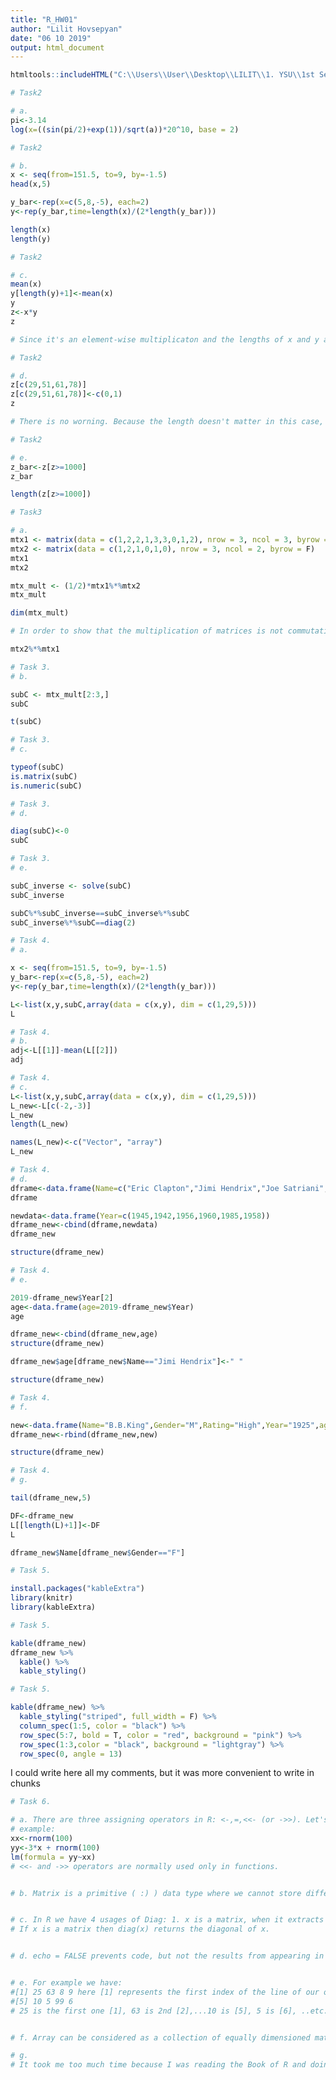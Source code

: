 ---
title: "R_HW01"
author: "Lilit Hovsepyan"
date: "06 10 2019"
output: html_document
---


```{r, echo=FALSE}
htmltools::includeHTML("C:\\Users\\User\\Desktop\\LILIT\\1. YSU\\1st Semester Courses_09.19-01.20\\2. R Programming\\HWs\\YSU-ASDS-Fall-2019-HW1.html")
```


```{r}
# Task2

# a.
pi<-3.14
log(x=((sin(pi/2)+exp(1))/sqrt(a))*20^10, base = 2)
```

```{r}
# Task2

# b.
x <- seq(from=151.5, to=9, by=-1.5)
head(x,5)

y_bar<-rep(x=c(5,8,-5), each=2)
y<-rep(y_bar,time=length(x)/(2*length(y_bar)))

length(x)
length(y)
```

```{r}
# Task2

# c.
mean(x)
y[length(y)+1]<-mean(x)
y
z<-x*y
z

# Since it's an element-wise multiplicaton and the lengths of x and y are not the same, so there should be a worning. However, we got the multiplication by matching the elements with the longer vector elements.

```

```{r}
# Task2

# d.
z[c(29,51,61,78)]
z[c(29,51,61,78)]<-c(0,1)
z

# There is no worning. Because the length doesn't matter in this case, we are not subtracting or multiplying or summing these vectors
```

```{r}
# Task2

# e.
z_bar<-z[z>=1000]
z_bar

length(z[z>=1000])

```

```{r}
# Task3

# a.
mtx1 <- matrix(data = c(1,2,2,1,3,3,0,1,2), nrow = 3, ncol = 3, byrow = F)
mtx2 <- matrix(data = c(1,2,1,0,1,0), nrow = 3, ncol = 2, byrow = F)
mtx1
mtx2

mtx_mult <- (1/2)*mtx1%*%mtx2
mtx_mult

dim(mtx_mult)

# In order to show that the multiplication of matrices is not commutative we should see that mtx1%*%mtx2!=mtx2%*%mtx1(besides, the right part of inequality doesn't exist)

mtx2%*%mtx1

```

```{r}
# Task 3.
# b.

subC <- mtx_mult[2:3,]
subC

t(subC)
```

```{r}
# Task 3.
# c.

typeof(subC)
is.matrix(subC)
is.numeric(subC)
```
```{r}
# Task 3.
# d.

diag(subC)<-0
subC
```

```{r}
# Task 3.
# e.

subC_inverse <- solve(subC)
subC_inverse

subC%*%subC_inverse==subC_inverse%*%subC
subC_inverse%*%subC==diag(2)
```

```{r}
# Task 4.
# a.

x <- seq(from=151.5, to=9, by=-1.5)
y_bar<-rep(x=c(5,8,-5), each=2)
y<-rep(y_bar,time=length(x)/(2*length(y_bar)))

L<-list(x,y,subC,array(data = c(x,y), dim = c(1,29,5)))
L

```

```{r}
# Task 4.
# b.
adj<-L[[1]]-mean(L[[2]])
adj

```

```{r}
# Task 4.
# c.
L<-list(x,y,subC,array(data = c(x,y), dim = c(1,29,5)))
L_new<-L[c(-2,-3)]
L_new
length(L_new)

names(L_new)<-c("Vector", "array")
L_new
```

```{r}
# Task 4.
# d.
dframe<-data.frame(Name=c("Eric Clapton","Jimi Hendrix","Joe Satriani","Steven Vai","Orianthi Paraganis","Lita Ford"),Gender=c("M","M","M","M","F","F"), Rating=c("High","Med","Love","High","Low","Low"))
dframe

newdata<-data.frame(Year=c(1945,1942,1956,1960,1985,1958))
dframe_new<-cbind(dframe,newdata)
dframe_new

structure(dframe_new)

```


```{r}
# Task 4.
# e.

2019-dframe_new$Year[2]
age<-data.frame(age=2019-dframe_new$Year)
age

dframe_new<-cbind(dframe_new,age)
structure(dframe_new)

dframe_new$age[dframe_new$Name=="Jimi Hendrix"]<-" "

structure(dframe_new)
```


```{r}
# Task 4.
# f.

new<-data.frame(Name="B.B.King",Gender="M",Rating="High",Year="1925",age=2019-1925)
dframe_new<-rbind(dframe_new,new)

structure(dframe_new)
```


```{r}
# Task 4.
# g.

tail(dframe_new,5)

DF<-dframe_new
L[[length(L)+1]]<-DF
L

dframe_new$Name[dframe_new$Gender=="F"]

```
```{r}
# Task 5.

install.packages("kableExtra")
library(knitr)
library(kableExtra)
```


```{r}
# Task 5.

kable(dframe_new)
dframe_new %>%
  kable() %>%
  kable_styling()
```


```{r}
# Task 5.

kable(dframe_new) %>%
  kable_styling("striped", full_width = F) %>%
  column_spec(1:5, color = "black") %>%
  row_spec(5:7, bold = T, color = "red", background = "pink") %>%
  row_spec(1:3,color = "black", background = "lightgray") %>%
  row_spec(0, angle = 13)

```
I could write here all my comments, but it was more convenient to write in chunks
```{r}
# Task 6.

# a. There are three assigning operators in R: <-,=,<<- (or ->>). Let's compare <- and = operators, they are almost the same thing in a bit difference. <- operator we can use anywhere, whereas the = operator allowed for example the sepcification of a named parameter formula for some function
# example:
xx<-rnorm(100)
yy<-3*x + rnorm(100)
lm(formula = yy~xx)
# <<- and ->> operators are normally used only in functions.


# b. Matrix is a primitive ( :) ) data type where we cannot store different types of elements (they should be either strings, or integers(tver), we cannot have a matrix where elements are both of them). In Data Frame as we saw previously we can store different types of elements.


# c. In R we have 4 usages of Diag: 1. x is a matrix, when it extracts the diagonal, 2. x is missing and nrow is specified, it returns an identity matrix, 3. x is a scalar (length-one vector) and the only argument, it returns a square identity matrix of size given by the scalar, 4. x is a ‘numeric’ (complex, numeric, integer, logical, or raw) vector, either of length at least 2 or there were further arguments. This returns a matrix with the given diagonal and zero off-diagonal entries.
# If x is a matrix then diag(x) returns the diagonal of x.


# d. echo = FALSE prevents code, but not the results from appearing in the finished file. There are also include = FALSE prevents code and results from appearing in the finished file. R Markdown still runs the code in the chunk, and the result can be used by other chunks. Or there is a warning=FALSE prevents warnings that are generated by code from appearing in the finished.


# e. For example we have: 
#[1] 25 63 8 9 here [1] represents the first index of the line of our output 
#[5] 10 5 99 6
# 25 is the first one [1], 63 is 2nd [2],...10 is [5], 5 is [6], ..etc.


# f. Array can be considered as a collection of equally dimensioned matrices, it can store only one type of data. Data frames and lists can store multiple types of values at once. A single list can contain a numeric matrix, a logicalarray, a single character string, and a factor object. Even we can have a list as a component of another list. Data frame is the most naural way of presenting a data set by recording obseravtions for one or more variables. Unlike a list in data frame the members must all be vectors of equal length.

# g.
# It took me too much time because I was reading the Book of R and doing the HW simultaneously. (almost 12 hours)
```








